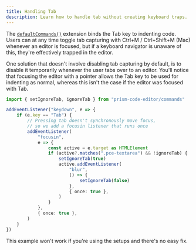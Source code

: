 ```yaml
---
title: Handling Tab
description: Learn how to handle tab without creating keyboard traps.
---
```



The [`defaultCommands()`](/api-reference/commands/f-defaultcommands) extension binds the Tab key to indenting code. Users can at any time toggle tab capturing with Ctrl+M / Ctrl+Shift+M (Mac) whenever an editor is focused, but if a keyboard navigator is unaware of this, they're effectively trapped in the editor.

One solution that doesn't involve disabling tab capturing by default, is to disable it temporarily whenever the user tabs over to an editor. You'll notice that focusing the editor with a pointer allows the Tab key to be used for indenting as normal, whereas this isn't the case if the editor was focused with Tab.

```ts editor
import { setIgnoreTab, ignoreTab } from "prism-code-editor/commands"

addEventListener("keydown", e => {
	if (e.key == "Tab") {
		// Pressing tab doesn't synchronously move focus,
		// so we add a focusin listener that runs once
		addEventListener(
			"focusin",
			e => {
				const active = e.target as HTMLElement
				if (active?.matches(".pce-textarea") && !ignoreTab) {
					setIgnoreTab(true)
					active.addEventListener(
						"blur",
						() => {
							setIgnoreTab(false)
						},
						{ once: true },
					)
				}
			},
			{ once: true },
		)
	}
})
```

<Aside type="caution">
	This example won't work if you're using the setups and there's no easy fix.
</Aside>
